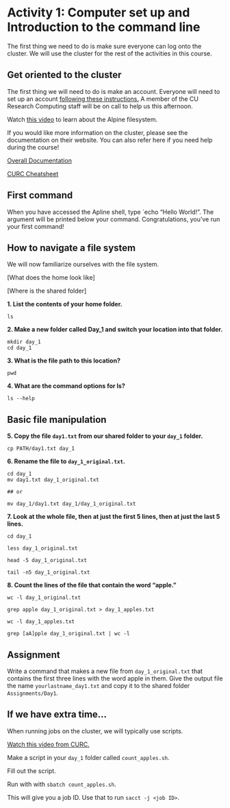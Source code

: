 # Activity 1: Computer set up and Introduction to the command line

::: {.caution data=latex=""}
The first thing we need to do is make sure everyone can log onto the cluster. We will use the cluster for the rest of the activities in this course. 
:::


## Get oriented to the cluster

The first thing we will need to do is make an account. Everyone will need to set up an account [following these instructions.](https://www.youtube.com/watch?v=3kdW3EJS-OE) A member of the CU Research Computing staff will be on call to help us this afternoon. 

Watch [this video](https://www.youtube.com/watch?v=xfeRDnZQrJ4) to learn about the Alpine filesystem. 



::: {.learning data=latex=""}
If you would like more information on the cluster, please see the documentation on their website. You can also refer here if you need help during the course! 

[Overall Documentation](https://curc.readthedocs.io/en/latest/index.html)

[CURC Cheatsheet](https://curc.readthedocs.io/en/latest/additional-resources/CURC-cheatsheet.html)
:::


## First command 

When you have accessed the Apline shell, type `echo "Hello World!". The argument will be printed below your command. Congratulations, you've run your first command!  


## How to navigate a file system 

We will now familiarize ourselves with the file system. 

[What does the home look like]

[Where is the shared folder]


**1. List the contents of your home folder.**

```cat
ls
```

**2. Make a new folder called Day_1 and switch your location into that folder.**

```cat
mkdir day_1
cd day_1
```

**3. What is the file path to this location?**

```cat
pwd 
```

**4. What are the command options for ls?**

```cat
ls --help
```



## Basic file manipulation 

**5. Copy the file `day1.txt` from our shared folder to your `day_1` folder. **

```cat
cp PATH/day1.txt day_1
```

**6. Rename the file to `day_1_original.txt`. **

```cat
cd day_1
mv day1.txt day_1_original.txt

## or 

mv day_1/day1.txt day_1/day_1_original.txt

```

**7. Look at the whole file, then at just the first 5 lines, then at just the last 5 lines.**

```cat
cd day_1

less day_1_original.txt

head -5 day_1_original.txt 

tail -n5 day_1_original.txt 

```

**8. Count the lines of the file that contain the word "apple."**

```cat

wc -l day_1_original.txt

grep apple day_1_original.txt > day_1_apples.txt 

wc -l day_1_apples.txt 

grep [aA]pple day_1_original.txt | wc -l

```


## Assignment

Write a command that makes a new file from `day_1_original.txt` that contains the first three lines with the word apple in them. Give the output file the name `yourlastname_day1.txt` and copy it to the shared folder `Assignments/Day1`. 


## If we have extra time... 

When running jobs on the cluster, we will typically use scripts. 

[Watch this video from CURC.](https://www.youtube.com/watch?v=dZLSEyYTiBM) 

Make a script in your `day_1` folder called `count_apples.sh`.  

Fill out the script. 

Run with with `sbatch count_apples.sh`.  

This will give you a job ID. Use that to run `sacct -j <job ID>`. 



